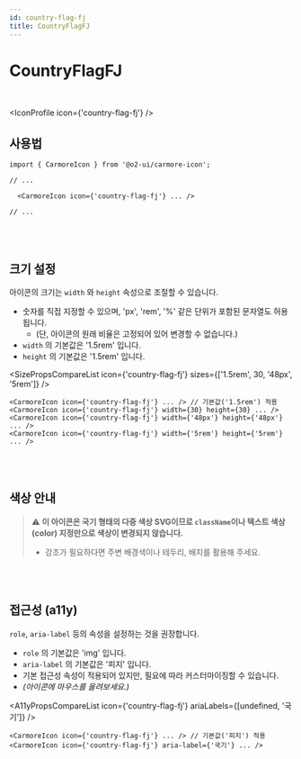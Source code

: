 ```yaml
---
id: country-flag-fj
title: CountryFlagFJ
---
```




# CountryFlagFJ

<br />

<IconProfile icon={'country-flag-fj'} />

## 사용법

```tsx
import { CarmoreIcon } from '@o2-ui/carmore-icon';

// ...

  <CarmoreIcon icon={'country-flag-fj'} ... />

// ...
```

<br />
<br />

## 크기 설정

아이콘의 크기는 `width` 와 `height` 속성으로 조절할 수 있습니다.

- 숫자를 직접 지정할 수 있으며, 'px', 'rem', '%' 같은 단위가 포함된 문자열도 허용됩니다.
  - (단, 아이콘의 원래 비율은 고정되어 있어 변경할 수 없습니다.)
- `width` 의 기본값은 '1.5rem' 입니다.
- `height` 의 기본값은 '1.5rem' 입니다.

<SizePropsCompareList icon={'country-flag-fj'} sizes={['1.5rem', 30, '48px', '5rem']} />

```tsx
<CarmoreIcon icon={'country-flag-fj'} ... /> // 기본값('1.5rem') 적용
<CarmoreIcon icon={'country-flag-fj'} width={30} height={30} ... />
<CarmoreIcon icon={'country-flag-fj'} width={'48px'} height={'48px'} ... />
<CarmoreIcon icon={'country-flag-fj'} width={'5rem'} height={'5rem'} ... />
```

<br />
<br />

## 색상 안내

> ⚠️ <b>이 아이콘은 국기 형태의 다중 색상 SVG이므로 `className`이나 텍스트 색상(color) 지정만으로 색상이 변경되지 않습니다. </b>
>
> - 강조가 필요하다면 주변 배경색이나 테두리, 배지를 활용해 주세요.

<br />
<br />

## 접근성 (a11y)

`role`, `aria-label` 등의 속성을 설정하는 것을 권장합니다.

- `role` 의 기본값은 'img' 입니다.
- `aria-label` 의 기본값은 '피지' 입니다.
- 기본 접근성 속성이 적용되어 있지만, 필요에 따라 커스터마이징할 수 있습니다.
- _(아이콘에 마우스를 올려보세요.)_

<A11yPropsCompareList icon={'country-flag-fj'} ariaLabels={[undefined, '국기']} />

```tsx
<CarmoreIcon icon={'country-flag-fj'} ... /> // 기본값('피지') 적용
<CarmoreIcon icon={'country-flag-fj'} aria-label={'국기'} ... />
```
